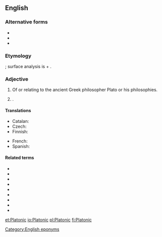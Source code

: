 {{also|platonic|platònic}}
==English==

===Alternative forms===
* {{l|en|platonic}}
* {{l|en|platonick}}
* {{l|en|Platonick}}

===Etymology===
{{etyl|la|en}} {{m|la|platonicus}}; surface analysis is {{m|la|Plato}} + {{m|en|-n-||(intervocalic)}} {{suffix||ic|t2=relating to|lang=en}}.

===Adjective===
{{en-adj|-}}

# Of or relating to the ancient Greek philosopher Plato or his philosophies.
# {{alternative case form of|platonic|nodot=1|lang=en}} {{gloss|non-sexual}}.

====Translations====
{{trans-top|related to Plato}}
* Catalan: {{t|ca|platònic}}
* Czech: {{t|cs|platónský}}
* Finnish: {{t|fi|platonilainen}}
{{trans-mid}}
* French: {{t+|fr|platonicien}}
* Spanish: {{t|es|platónico}}
{{trans-bottom}}

====Related terms====
* {{l|en|Plato}}
* {{l|en|Platonically}}
* {{l|en|Platonism}}
* {{l|en|Platonist}}
* {{l|en|Platonistic}}
* {{l|en|Platonic body}}
* {{l|en|Platonic hydrocarbon}}
* {{l|en|Platonic solid}}
* {{l|en|Platonic year}}

[[Category:English eponyms]]

[[et:Platonic]]
[[io:Platonic]]
[[pl:Platonic]]
[[fi:Platonic]]